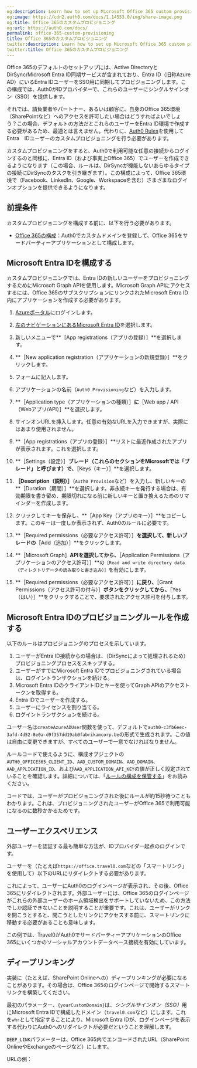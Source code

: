 ```yaml
---
og:description: Learn how to set up Microsoft Office 365 custom provisioning.
og:image: https://cdn2.auth0.com/docs/1.14553.0/img/share-image.png
og:title: Office 365のカスタムプロビジョニング
og:url: https://auth0.com/docs/
permalink: office-365-custom-provisioning
title: Office 365のカスタムプロビジョニング
twitter:description: Learn how to set up Microsoft Office 365 custom provisioning.
twitter:title: Office 365のカスタムプロビジョニング
---
```


Office 365のデフォルトのセットアップには、Active DirectoryとDirSync/Microsoft Entra ID同期サービスが含まれており、Entra ID（旧称Azure AD）にいるEntra IDユーザーをSSO用に同期してプロビジョニングします。この構成では、Auth0がIDプロバイダーで、これらのユーザーにシングルサインオン（SSO）を提供します。

それでは、請負業者やパートナー、あるいは顧客に、自身のOffice 365環境（SharePointなど）へのアクセスを許可したい場合はどうすればよいでしょう？この場合、デフォルトの方法だとこれらのユーザーをEntra ID環境で作成する必要があるため、最適とは言えません。代わりに、[Auth0 Rules](/rules)を使用してEntra　IDユーザーのカスタムプロビジョニングを行う必要があります。

カスタムプロビジョニングをすると、Auth0で利用可能な任意の接続からログインするのと同様に、Entra ID（および事実上Office 365）でユーザーを作成できるようになります（この場合、ルールは、DirSyncが機能しないあらゆるタイプの接続にDirSyncのタスクを引き継ぎます）。この構成によって、Office 365環境で（Facebook、LinkedIn、Google、Workspaceを含む）さまざまなログインオプションを提供できるようになります。

## 前提条件

カスタムプロビジョニングを構成する前に、以下を行う必要があります。

* [Office 365の構成](https://marketplace.auth0.com/integrations/office-365-sso)：Auth0でカスタムドメインを登録して、Office 365をサードパーティーアプリケーションとして構成します。

## Microsoft Entra IDを構成する

カスタムプロビジョニングでは、Entra IDの新しいユーザーをプロビジョニングするためにMicrosoft Graph APIを使用します。Microsoft Graph APIにアクセスするには、Office 365のサブスクリプションにリンクされたMicrosoft Entra ID内にアプリケーションを作成する必要があります。

1. [Azureポータル](https://portal.azure.com)にログインします。
2. [左のナビゲーションにあるMicrosoft Entra ID](https://portal.azure.com/#blade/Microsoft_AAD_IAM/ActiveDirectoryMenuBlade/Overview)を選択します。
3. 新しいメニューで**［App registrations（アプリの登録）］**を選択します。
4. **［New application registration（アプリケーションの新規登録）］**をクリックします。
5. フォームに記入します。

1. アプリケーションの名前（`Auth0 Provisioning`など）を入力します。
2. **［Application type（アプリケーションの種類）］**に**［Web app / API（Webアプリ/API）］**を選択します。
3. サインオンURLを挿入します。任意の有効なURLを入力できますが、実際にはあまり使用されません。
6. **［App registrations（アプリの登録）］**リストに最近作成されたアプリが表示されます。これを選択します。
7. **［Settings（設定）］**ブレード（これらのセクションをMicrosoftでは「ブレード」と呼びます）で、**［Keys（キー）］**を選択します。
8. **［Description（説明）］**（`Auth0 Provision`など）を入力し、新しいキーの**［Duration（期間）］**を選択します。非永続キーを発行する場合は、有効期限を書き留め、期限切れになる前に新しいキーと置き換えるためのリマインダーを作成します。
9. クリックしてキーを保存し、**［App Key（アプリのキー）］**をコピーします。このキーは一度しか表示されず、Auth0のルールに必要です。
10. **［Required permissions（必要なアクセス許可）］**を選択して、新しいブレードの**［Add（追加）］**をクリックします。
11. **［Microsoft Graph］**APIを選択してから、**［Application Permissions（アプリケーションのアクセス許可）］**の`［Read and write directory data（ディレクトリデータの読み取りと書き込み）］`を有効にします。
12. **［Required permissions（必要なアクセス許可）］**に戻り、**［Grant Permissions（アクセス許可の付与）］**ボタンをクリックしてから、**［Yes（はい）］**をクリックすることで、要求されたアクセス許可を付与します。

## Microsoft Entra IDのプロビジョニングルールを作成する

以下のルールはプロビジョニングのプロセスを示しています。

1. ユーザーがEntra ID接続からの場合は、（DirSyncによって処理されるため）プロビジョニングプロセスをスキップする。
2. ユーザーがすでにMicrosoft Entra IDでプロビジョニングされている場合は、ログイントランザクションを続ける。
3. Microsoft Entra IDのクライアントIDとキーを使ってGraph APIのアクセストークンを取得する。
4. Entra IDでユーザーを作成する。
5. ユーザーにライセンスを割り当てる。
6. ログイントランザクションを続ける。

ユーザー名は`createAzureADUser`関数を使って、デフォルトで`auth0-c3fb6eec-3afd-4d52-8e0a-d9f357dd19ab@fabrikamcorp.be`の形式で生成されます。この値は自由に変更できますが、すべてのユーザーで一意でなければなりません。

ルールコードで使えるように、構成オブジェクトの`AUTH0_OFFICE365_CLIENT_ID`、`AAD_CUSTOM_DOMAIN`、`AAD_DOMAIN`、`AAD_APPLICATION_ID`、および`AAD_APPLICATION_API_KEY`の値が正しく設定されていることを確認します。詳細については、「[ルールの構成を保管する](/rules/configuration)」をお読みください。

コードでは、ユーザーがプロビジョニングされた後にルールが約15秒待つこともわかります。これは、プロビジョニングされたユーザーがOffice 365で利用可能になるのに数秒かかるためです。





## ユーザーエクスペリエンス

外部ユーザーを認証する最も簡単な方法が、IDプロバイダー起点のログインです。

ユーザーを（たとえば`https://office.travel0.com`などの「スマートリンク」を使用して）以下のURLにリダイレクトする必要があります。



これによって、ユーザーにAuth0のログインページが表示され、その後、Office 365にリダイレクトされます。外部ユーザーには、Office 365のログインページがこれらの外部ユーザーのホーム領域検出をサポートしていないため、この方法でしか認証できないことを説明することが重要です。これは、ユーザーがリンクを開こうとすると、開こうとしたリンクにアクセスする前に、スマートリンクに移動する必要があることも意味します。

この例では、Travel0がAuth0でサードパーティーアプリケーションのOffice 365にいくつかのソーシャルアカウントデータベース接続を有効にしています。

## ディープリンキング

実装に（たとえば、SharePoint Onlineへの）ディープリンキングが必要になることがあります。その場合は、Office 365のログインページで開始するスマートリンクを構築してください。



最初のパラメーター、`{yourCustomDomain}`は、<dfn data-key="single-sign-on">シングルサインオン（SSO）</dfn>用にMicrosoft Entra IDで構成したドメイン（`travel0.com`など）にします。これを`whr`として指定することにより、Microsoft Entra IDが、ログインページを表示する代わりにAuth0へのリダイレクトが必要だということを理解します。

`DEEP_LINK`パラメーターは、Office 365内でエンコードされたURL（SharePoint OnlineやExchangeのページなど）にします。

URLの例：